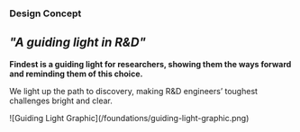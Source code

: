 
<Meta title="Design Foundations/Visual System/Design Concept" />

### Design Concept

## <em>"A guiding light in R&D"</em>

<p><strong>Findest is a guiding light for researchers,
showing them the ways forward and
reminding them of this choice.</strong></p>

<p>We light up the path to discovery, making R&D engineers’ toughest challenges bright and clear.</p>
![Guiding Light Graphic](/foundations/guiding-light-graphic.png)